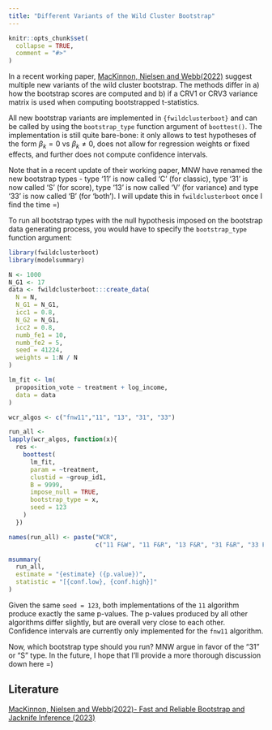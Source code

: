 ```yaml
---
title: "Different Variants of the Wild Cluster Bootstrap"
---
```


```r
knitr::opts_chunk$set(
  collapse = TRUE,
  comment = "#>"
)
```

In a recent working paper, [MacKinnon, Nielsen and Webb(2022)](https://www.econ.queensu.ca/sites/econ.queensu.ca/files/wpaper/qed_wp_1485.pdf) suggest multiple new variants of the wild cluster bootstrap. The methods differ in a) how the bootstrap scores are computed and b) if a CRV1 or CRV3 variance matrix is used when computing bootstrapped t-statistics. 

All new bootstrap variants are implemented in `{fwildclusterboot}` and can be called by using the `bootstrap_type` function argument of `boottest()`. The implementation is still quite bare-bone: it only allows to test hypotheses of the form $\beta_k = 0$ vs $\beta_k \neq 0$, does not allow for regression weights or fixed effects, and further does not compute confidence intervals. 

Note that in a recent update of their working paper, MNW have renamed the new bootstrap types - type '11' is now called 'C' (for classic), type '31' is now called 'S' (for score), type '13' is now called 'V' (for variance) and type '33' is now called 'B' (for 'both'). I will update this in `fwildclusterboot` once I find the time =) 

To run all bootstrap types with the null hypothesis imposed on the bootstrap data generating process, you would have to specify the `bootstrap_type` function argument: 

```r
library(fwildclusterboot)
library(modelsummary)

N <- 1000
N_G1 <- 17
data <- fwildclusterboot:::create_data(
  N = N,
  N_G1 = N_G1,
  icc1 = 0.8,
  N_G2 = N_G1,
  icc2 = 0.8,
  numb_fe1 = 10,
  numb_fe2 = 5,
  seed = 41224,
  weights = 1:N / N
)

lm_fit <- lm(
  proposition_vote ~ treatment + log_income, 
  data = data
)

wcr_algos <- c("fnw11","11", "13", "31", "33")

run_all <- 
lapply(wcr_algos, function(x){  
  res <- 
    boottest(
      lm_fit, 
      param = ~treatment, 
      clustid = ~group_id1,
      B = 9999, 
      impose_null = TRUE,
      bootstrap_type = x,
      seed = 123
    )
  })

names(run_all) <- paste("WCR", 
                        c("11 F&W", "11 F&R", "13 F&R", "31 F&R", "33 F&R"))

msummary(
  run_all, 
  estimate = "{estimate} ({p.value})", 
  statistic = "[{conf.low}, {conf.high}]"
)

```

Given the same `seed = 123`, both implementations of the `11` algorithm produce exactly the same p-values. The p-values produced by all other algorithms differ slightly, but are overall very close to each other. Confidence intervals are currently only implemented for the `fnw11` algorithm.

Now, which bootstrap type should you run? MNW argue in favor of the "31" or "S" type. In the future, I hope that I'll provide a more thorough discussion down here =)  

## Literature 

[MacKinnon, Nielsen and Webb(2022)- Fast and Reliable Bootstrap and Jacknife Inference (2023)](https://www.econ.queensu.ca/sites/econ.queensu.ca/files/wpaper/qed_wp_1485.pdf)
